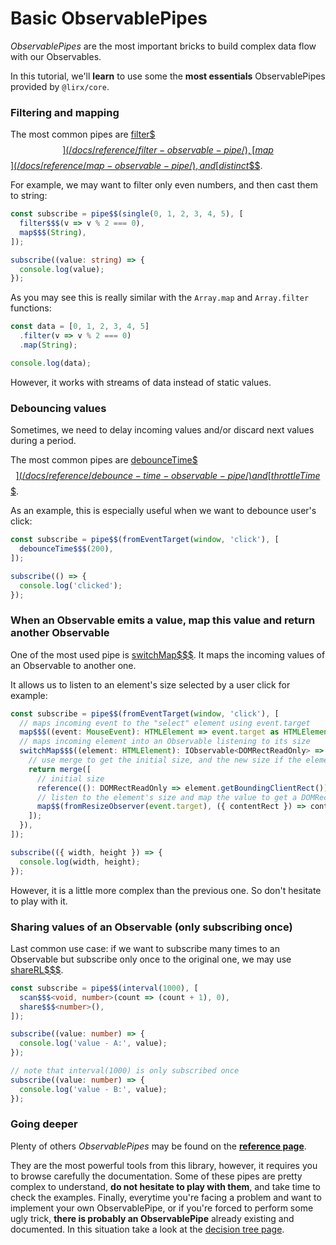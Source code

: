 # Basic ObservablePipes

*ObservablePipes* are the most important bricks to build complex data flow with our Observables.

In this tutorial, we'll **learn** to use some the **most essentials** ObservablePipes provided by `@lirx/core`.

### Filtering and mapping

The most common pipes are [filter$$$](/docs/reference/filter-observable-pipe/), [map$$$](/docs/reference/map-observable-pipe/),
and [distinct$$$](/docs/reference/distinct-observable-pipe/).

For example, we may want to filter only even numbers, and then cast them to string:

```ts
const subscribe = pipe$$(single(0, 1, 2, 3, 4, 5), [
  filter$$$(v => v % 2 === 0),
  map$$$(String),
]);

subscribe((value: string) => {
  console.log(value);
});
```

As you may see this is really similar with the `Array.map` and `Array.filter` functions:

```ts
const data = [0, 1, 2, 3, 4, 5]
  .filter(v => v % 2 === 0)
  .map(String);

console.log(data);
```



However, it works with streams of data instead of static values.


### Debouncing values

Sometimes, we need to delay incoming values and/or discard next values during a period.

The most common pipes are [debounceTime$$$](/docs/reference/debounce-time-observable-pipe/)
and [throttleTime$$$](/docs/reference/map-observable-pipe/).

As an example, this is especially useful when we want to debounce user's click:

```ts
const subscribe = pipe$$(fromEventTarget(window, 'click'), [
  debounceTime$$$(200),
]);

subscribe(() => {
  console.log('clicked');
});
```

### When an Observable emits a value, map this value and return another Observable

One of the most used pipe is [switchMap$$$](/docs/reference/merge-map-single-observable-pipe/).
It maps the incoming values of an Observable to another one.

It allows us to listen to an element's size selected by a user click for example:

```ts
const subscribe = pipe$$(fromEventTarget(window, 'click'), [
  // maps incoming event to the "select" element using event.target
  map$$$((event: MouseEvent): HTMLElement => event.target as HTMLElement),
  // maps incoming element into an Observable listening to its size
  switchMap$$$((element: HTMLElement): IObservable<DOMRectReadOnly> => {
    // use merge to get the initial size, and the new size if the element is resized
    return merge([
      // initial size
      reference((): DOMRectReadOnly => element.getBoundingClientRect()),
      // listen to the element's size and map the value to get a DOMRectReadOnly
      map$$(fromResizeObserver(event.target), ({ contentRect }) => contentRect),
    ]);
  }),
]);

subscribe(({ width, height }) => {
  console.log(width, height);
});
```

However, it is a little more complex than the previous one. So don't hesitate to play with it.

### Sharing values of an Observable (only subscribing once)

Last common use case: if we want to subscribe many times to an Observable but subscribe only once to the original one, we may use
[shareRL$$$](/docs/reference/share-observable-pipe-with-multicast-replay-last-source/).


```ts
const subscribe = pipe$$(interval(1000), [
  scan$$$<void, number>(count => (count + 1), 0),
  share$$$<number>(),
]);

subscribe((value: number) => {
  console.log('value - A:', value);
});

// note that interval(1000) is only subscribed once
subscribe((value: number) => {
  console.log('value - B:', value);
});
```


### Going deeper

Plenty of others *ObservablePipes* may be found on the **[reference page](/docs/tags/observable-pipe/)**.

They are the most powerful tools from this library, however, it requires you to browse carefully the documentation.
Some of these pipes are pretty complex to understand, **do not hesitate to play with them**, and take time to check the examples.
Finally, everytime you're facing a problem and want to implement your own ObservablePipe,
or if you're forced to perform some ugly trick, **there is probably an ObservablePipe** already existing and documented.
In this situation take a look at the [decision tree page](/docs/documentation/decision-tree/).

